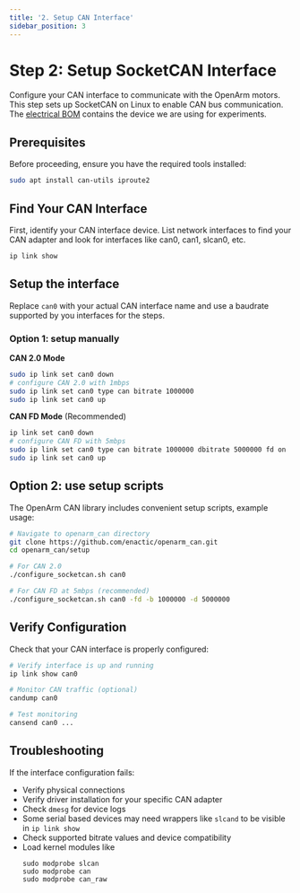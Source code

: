 ```yaml
---
title: '2. Setup CAN Interface'
sidebar_position: 3
---
```


# Step 2: Setup SocketCAN Interface

Configure your CAN interface to communicate with the OpenArm motors. This step sets up SocketCAN on Linux to enable CAN bus communication.
The [electrical BOM](hardware/bill-of-materials/electrical) contains the device we are using for experiments.

## Prerequisites

Before proceeding, ensure you have the required tools installed:

```bash
sudo apt install can-utils iproute2
```

## Find Your CAN Interface

First, identify your CAN interface device. List network interfaces to find your CAN adapter and look for interfaces like can0, can1, slcan0, etc.

```bash
ip link show
```

## Setup the interface

Replace `can0` with your actual CAN interface name and use a baudrate supported by you interfaces for the steps.

### Option 1: setup manually

**CAN 2.0 Mode**

```bash
sudo ip link set can0 down
# configure CAN 2.0 with 1mbps
sudo ip link set can0 type can bitrate 1000000
sudo ip link set can0 up
```

**CAN FD Mode** (Recommended)
```bash
ip link set can0 down
# configure CAN FD with 5mbps
sudo ip link set can0 type can bitrate 1000000 dbitrate 5000000 fd on
sudo ip link set can0 up
```

## Option 2: use setup scripts

The OpenArm CAN library includes convenient setup scripts, example usage:

```bash
# Navigate to openarm_can directory
git clone https://github.com/enactic/openarm_can.git
cd openarm_can/setup

# For CAN 2.0
./configure_socketcan.sh can0

# For CAN FD at 5mbps (recommended)
./configure_socketcan.sh can0 -fd -b 1000000 -d 5000000
```

## Verify Configuration

Check that your CAN interface is properly configured:

```bash
# Verify interface is up and running
ip link show can0

# Monitor CAN traffic (optional)
candump can0

# Test monitoring
cansend can0 ...
```

## Troubleshooting

If the interface configuration fails:

- Verify physical connections
- Verify driver installation for your specific CAN adapter
- Check `dmesg` for device logs
- Some serial based devices may need wrappers like `slcand` to be visible in `ip link show`
- Check supported bitrate values and device compatibility
- Load kernel modules like
  ```
  sudo modprobe slcan
  sudo modprobe can
  sudo modprobe can_raw
  ```